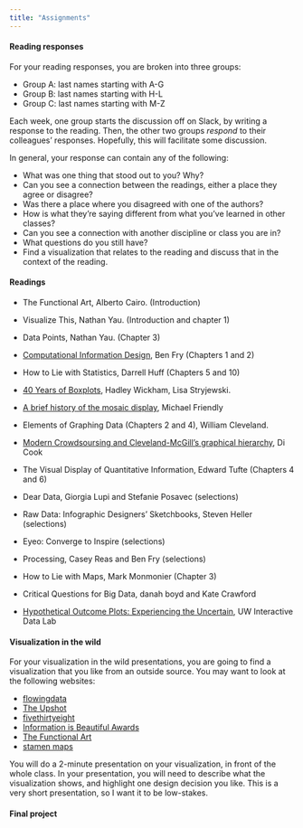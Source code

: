 ```yaml
---
title: "Assignments"
---
```


#### Reading responses

For your reading responses, you are broken into three groups:

- Group A: last names starting with A-G
- Group B: last names starting with H-L
- Group C: last names starting with M-Z

Each week, one group starts the discussion off on Slack, by writing a response to the reading. Then, the other two groups *respond* to their colleagues' responses. Hopefully, this will facilitate some discussion. 

In general, your response can contain any of the following: 

- What was one thing that stood out to you? Why? 
- Can you see a connection between the readings, either a place they agree or disagree? 
- Was there a place where you disagreed with one of the authors? 
- How is what they're saying different from what you've learned in other classes? 
- Can you see a connection with another discipline or class you are in? 
- What questions do you still have?
- Find a visualization that relates to the reading and discuss that in the  context of the reading. 

#### Readings

- The Functional Art, Alberto Cairo. (Introduction)
- Visualize This, Nathan Yau. (Introduction and chapter 1)

- Data Points, Nathan Yau. (Chapter 3)
- [Computational Information Design](http://benfry.com/phd/), Ben Fry (Chapters 1 and 2)

- How to Lie with Statistics, Darrell Huff (Chapters 5 and 10)
- [40 Years of Boxplots](http://vita.had.co.nz/papers/boxplots.html), Hadley Wickham, Lisa Stryjewski.
- [A brief history of the mosaic display](http://www.tandfonline.com/doi/abs/10.1198/106186002317375631), Michael Friendly 

- Elements of Graphing Data (Chapters 2 and 4), William Cleveland. 
- [Modern Crowdsoursing and Cleveland-McGill's graphical hierarchy](http://visiphilia.org/2016/08/03/CM-hierarchy), Di Cook

- The Visual Display of Quantitative Information, Edward Tufte (Chapters 4 and 6)

- Dear Data, Giorgia Lupi and Stefanie Posavec (selections)
- Raw Data: Infographic Designers' Sketchbooks, Steven Heller (selections)
- Eyeo: Converge to Inspire (selections)
- Processing, Casey Reas and Ben Fry (selections)

- How to Lie with Maps, Mark Monmonier (Chapter 3)
- Critical Questions for Big Data, danah boyd and Kate Crawford
- [Hypothetical Outcome Plots: Experiencing the Uncertain](https://medium.com/hci-design-at-uw/hypothetical-outcomes-plots-experiencing-the-uncertain-b9ea60d7c740), UW Interactive Data Lab

#### Visualization in the wild

For your visualization in the wild presentations, you are going to find a visualization that you like from an outside source. You may want to look at the following websites:

- [flowingdata](http://flowingdata.com/)
- [The Upshot](https://www.nytimes.com/section/upshot)
- [fivethirtyeight](http://fivethirtyeight.com/)
- [Information is Beautiful Awards](https://www.informationisbeautifulawards.com/)
- [The Functional Art](http://www.thefunctionalart.com/)
- [stamen maps](https://hi.stamen.com/)

You will do a 2-minute presentation on your visualization, in front of the whole class. In your presentation, you will need to describe what the visualization shows, and highlight one design decision you like. This is a very short presentation, so I want it to be low-stakes. 

#### Final project